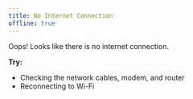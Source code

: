 ```yaml
---
title: No Internet Connection
offline: true
---
```


Oops! Looks like there is no internet connection.

**Try:**

- Checking the network cables, modem, and router
- Reconnecting to Wi-Fi
